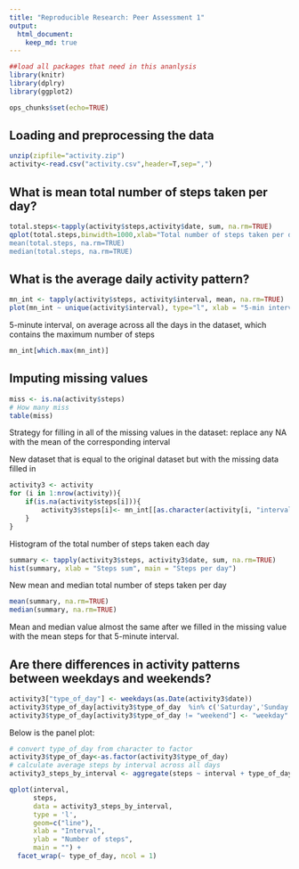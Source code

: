 ```yaml
---
title: "Reproducible Research: Peer Assessment 1"
output: 
  html_document:
    keep_md: true
---
```

```r
##load all packages that need in this ananlysis
library(knitr)
library(dplry)
library(ggplot2)
```
```r
ops_chunks$set(echo=TRUE)
```


## Loading and preprocessing the data
```r
unzip(zipfile="activity.zip")
activity<-read.csv("activity.csv",header=T,sep=",")
```
## What is mean total number of steps taken per day?
```r
total.steps<-tapply(activity$steps,activity$date, sum, na.rm=TRUE)
qplot(total.steps,binwidth=1000,xlab="Total number of steps taken per day)
mean(total.steps, na.rm=TRUE)
median(total.steps, na.rm=TRUE)
```

## What is the average daily activity pattern?
```r
mn_int <- tapply(activity$steps, activity$interval, mean, na.rm=TRUE)
plot(mn_int ~ unique(activity$interval), type="l", xlab = "5-min interval")
```
5-minute interval, on average across all the days in the dataset, which contains the maximum number of steps
```r
mn_int[which.max(mn_int)]
```


## Imputing missing values
```r
miss <- is.na(activity$steps)
# How many miss
table(miss)
```
Strategy for filling in all of the missing values in the dataset: replace any NA with the mean of the corresponding interval

New dataset that is equal to the original dataset but with the missing data filled in
```r
activity3 <- activity
for (i in 1:nrow(activity)){
    if(is.na(activity$steps[i])){
        activity3$steps[i]<- mn_int[[as.character(activity[i, "interval"])]]
    }
}
```

Histogram of the total number of steps taken each day
```r
summary <- tapply(activity3$steps, activity3$date, sum, na.rm=TRUE)
hist(summary, xlab = "Steps sum", main = "Steps per day")
```
New mean and median total number of steps taken per day
```r
mean(summary, na.rm=TRUE)
median(summary, na.rm=TRUE)
```
Mean and median value almost the same after we filled in the missing value with the mean steps for that 5-minute interval. 

## Are there differences in activity patterns between weekdays and weekends?
```r

activity3["type_of_day"] <- weekdays(as.Date(activity3$date))
activity3$type_of_day[activity3$type_of_day  %in% c('Saturday','Sunday') ] <- "weekend"
activity3$type_of_day[activity3$type_of_day != "weekend"] <- "weekday"
```

Below is the panel plot:
```r
# convert type_of_day from character to factor
activity3$type_of_day<-as.factor(activity3$type_of_day)
# calculate average steps by interval across all days
activity3_steps_by_interval <- aggregate(steps ~ interval + type_of_day, activity3, mean)

qplot(interval, 
      steps, 
      data = activity3_steps_by_interval, 
      type = 'l', 
      geom=c("line"),
      xlab = "Interval", 
      ylab = "Number of steps", 
      main = "") +
  facet_wrap(~ type_of_day, ncol = 1)
```
